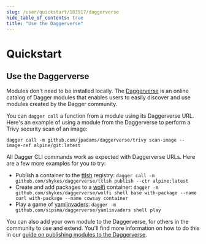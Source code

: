 ```yaml
---
slug: /user/quickstart/183917/daggerverse
hide_table_of_contents: true
title: "Use the Daggerverse"
---
```


# Quickstart

## Use the Daggerverse

<PartialExperimentalDocs />

Modules don't need to be installed locally. The [Daggerverse](https://daggerverse.dev) is an online catalog of Dagger modules that enables users to easily discover and use modules created by the Dagger community.

You can `dagger call` a function from a module using its Daggerverse URL. Here's an example of using a module from the Daggerverse to perform a Trivy security scan of an image:

```shell
dagger call -m github.com/jpadams/daggerverse/trivy scan-image --image-ref alpine/git:latest
```

All Dagger CLI commands work as expected with Daggerverse URLs. Here are a few more examples for you to try:

- Publish a container to the [ttlsh](https://daggerverse.dev/mod/github.com/shykes/daggerverse/ttlsh@16e40ec244966e55e36a13cb6e1ff8023e1e1473) registry: `dagger call -m github.com/shykes/daggerverse/ttlsh publish --ctr alpine:latest`
- Create and add packages to a [wolfi](https://daggerverse.dev/mod/github.com/shykes/daggerverse/wolfi@faf1103e0b125477d840d2b96a937518ebc0d5bd) container: `dagger -m github.com/shykes/daggerverse/wolfi shell base with-package --name curl with-package --name cowsay container`
- Play a game of [yamlinvaders](https://daggerverse.dev/mod/github.com/sipsma/daggerverse/yamlinvaders@bbdd8736c41ab7d867a62e3db32895c143e78248): `dagger -m github.com/sipsma/daggerverse/yamlinvaders shell play`

You can also add your own module to the Daggerverse, for others in the community to use and extend. You'll find more information on how to do this in our [guide on publishing modules to the Daggerverse](../../developer/821742-publishing-modules.mdx).
